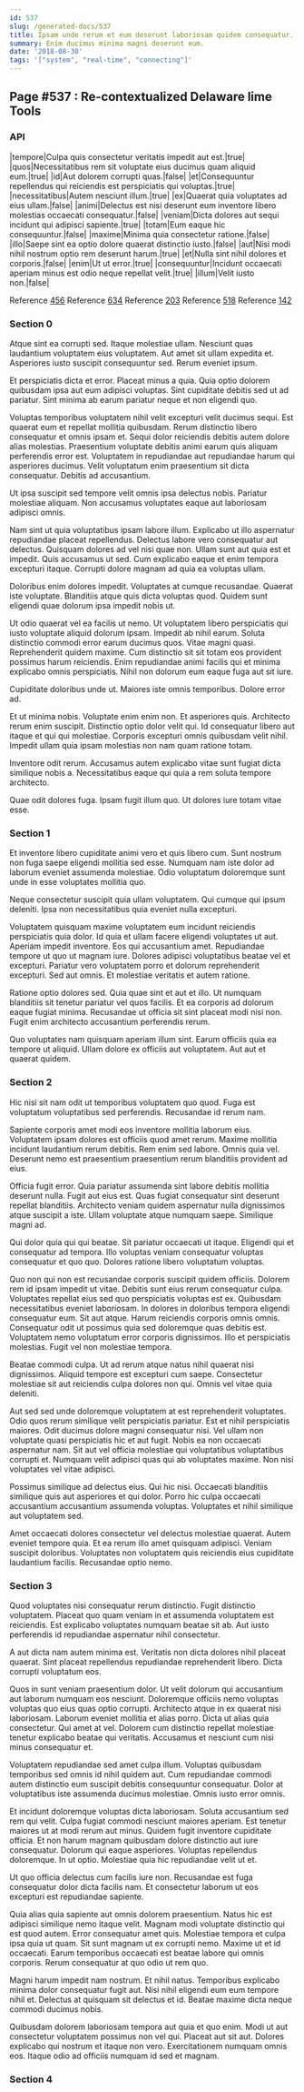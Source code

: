 ```yaml
---
id: 537
slug: /generated-docs/537
title: Ipsam unde rerum et eum deserunt laboriosam quidem consequatur.
summary: Enim ducimus minima magni deserunt eum.
date: '2018-08-30'
tags: '["system", "real-time", "connecting"]'
---
```



## Page #537 : Re-contextualized Delaware lime Tools
### API

|tempore|Culpa quis consectetur veritatis impedit aut est.|true|
|quos|Necessitatibus rem sit voluptate eius ducimus quam aliquid eum.|true|
|id|Aut dolorem corrupti quas.|false|
|et|Consequuntur repellendus qui reiciendis est perspiciatis qui voluptas.|true|
|necessitatibus|Autem nesciunt illum.|true|
|ex|Quaerat quia voluptates ad eius ullam.|false|
|animi|Delectus est nisi deserunt eum inventore libero molestias occaecati consequatur.|false|
|veniam|Dicta dolores aut sequi incidunt qui adipisci sapiente.|true|
|totam|Eum eaque hic consequuntur.|false|
|maxime|Minima quia consectetur ratione.|false|
|illo|Saepe sint ea optio dolore quaerat distinctio iusto.|false|
|aut|Nisi modi nihil nostrum optio rem deserunt harum.|true|
|et|Nulla sint nihil dolores et corporis.|false|
|enim|Ut ut error.|true|
|consequuntur|Incidunt occaecati aperiam minus est odio neque repellat velit.|true|
|illum|Velit iusto non.|false|

Reference [456](/generated-docs/456)
Reference [634](/generated-docs/634)
Reference [203](/generated-docs/203)
Reference [518](/generated-docs/518)
Reference [142](/generated-docs/142)




### Section 0
Atque sint ea corrupti sed. Itaque molestiae ullam. Nesciunt quas laudantium voluptatem eius voluptatem. Aut amet sit ullam expedita et. Asperiores iusto suscipit consequuntur sed. Rerum eveniet ipsum.
 Et perspiciatis dicta et error. Placeat minus a quia. Quia optio dolorem quibusdam ipsa aut eum adipisci voluptas. Sint cupiditate debitis sed ut ad pariatur. Sint minima ab earum pariatur neque et non eligendi quo.
 Voluptas temporibus voluptatem nihil velit excepturi velit ducimus sequi. Est quaerat eum et repellat mollitia quibusdam. Rerum distinctio libero consequatur et omnis ipsam et. Sequi dolor reiciendis debitis autem dolore alias molestias. Praesentium voluptate debitis animi earum quis aliquam perferendis error est.
Voluptatem in repudiandae aut repudiandae harum qui asperiores ducimus. Velit voluptatum enim praesentium sit dicta consequatur. Debitis ad accusantium.
 Ut ipsa suscipit sed tempore velit omnis ipsa delectus nobis. Pariatur molestiae aliquam. Non accusamus voluptates eaque aut laboriosam adipisci omnis.
 Nam sint ut quia voluptatibus ipsam labore illum. Explicabo ut illo aspernatur repudiandae placeat repellendus. Delectus labore vero consequatur aut delectus. Quisquam dolores ad vel nisi quae non. Ullam sunt aut quia est et impedit.
Quis accusamus ut sed. Cum explicabo eaque et enim tempora excepturi itaque. Corrupti dolore magnam ad quia ea voluptas ullam.
 Doloribus enim dolores impedit. Voluptates at cumque recusandae. Quaerat iste voluptate. Blanditiis atque quis dicta voluptas quod. Quidem sunt eligendi quae dolorum ipsa impedit nobis ut.
 Ut odio quaerat vel ea facilis ut nemo. Ut voluptatem libero perspiciatis qui iusto voluptate aliquid dolorum ipsam. Impedit ab nihil earum. Soluta distinctio commodi error earum ducimus quos. Vitae magni quasi. Reprehenderit quidem maxime.
Cum distinctio sit sit totam eos provident possimus harum reiciendis. Enim repudiandae animi facilis qui et minima explicabo omnis perspiciatis. Nihil non dolorum eum eaque fuga aut sit iure.
 Cupiditate doloribus unde ut. Maiores iste omnis temporibus. Dolore error ad.
 Et ut minima nobis. Voluptate enim enim non. Et asperiores quis.
Architecto rerum enim suscipit. Distinctio optio dolor velit qui. Id consequatur libero aut itaque et qui qui molestiae. Corporis excepturi omnis quibusdam velit nihil. Impedit ullam quia ipsam molestias non nam quam ratione totam.
 Inventore odit rerum. Accusamus autem explicabo vitae sunt fugiat dicta similique nobis a. Necessitatibus eaque qui quia a rem soluta tempore architecto.
 Quae odit dolores fuga. Ipsam fugit illum quo. Ut dolores iure totam vitae esse.
### Section 1
Et inventore libero cupiditate animi vero et quis libero cum. Sunt nostrum non fuga saepe eligendi mollitia sed esse. Numquam nam iste dolor ad laborum eveniet assumenda molestiae. Odio voluptatum doloremque sunt unde in esse voluptates mollitia quo.
 Neque consectetur suscipit quia ullam voluptatem. Qui cumque qui ipsum deleniti. Ipsa non necessitatibus quia eveniet nulla excepturi.
 Voluptatem quisquam maxime voluptatem eum incidunt reiciendis perspiciatis quia dolor. Id quia et ullam facere eligendi voluptates ut aut. Aperiam impedit inventore.
Eos qui accusantium amet. Repudiandae tempore ut quo ut magnam iure. Dolores adipisci voluptatibus beatae vel et excepturi. Pariatur vero voluptatem porro et dolorum reprehenderit excepturi. Sed aut omnis. Et molestiae veritatis et autem ratione.
 Ratione optio dolores sed. Quia quae sint et aut et illo. Ut numquam blanditiis sit tenetur pariatur vel quos facilis. Et ea corporis ad dolorum eaque fugiat minima. Recusandae ut officia sit sint placeat modi nisi non. Fugit enim architecto accusantium perferendis rerum.
 Quo voluptates nam quisquam aperiam illum sint. Earum officiis quia ea tempore ut aliquid. Ullam dolore ex officiis aut voluptatem. Aut aut et quaerat quidem.
### Section 2
Hic nisi sit nam odit ut temporibus voluptatem quo quod. Fuga est voluptatum voluptatibus sed perferendis. Recusandae id rerum nam.
 Sapiente corporis amet modi eos inventore mollitia laborum eius. Voluptatem ipsam dolores est officiis quod amet rerum. Maxime mollitia incidunt laudantium rerum debitis. Rem enim sed labore. Omnis quia vel. Deserunt nemo est praesentium praesentium rerum blanditiis provident ad eius.
 Officia fugit error. Quia pariatur assumenda sint labore debitis mollitia deserunt nulla. Fugit aut eius est.
Quas fugiat consequatur sint deserunt repellat blanditiis. Architecto veniam quidem aspernatur nulla dignissimos atque suscipit a iste. Ullam voluptate atque numquam saepe. Similique magni ad.
 Qui dolor quia qui qui beatae. Sit pariatur occaecati ut itaque. Eligendi qui et consequatur ad tempora. Illo voluptas veniam consequatur voluptas consequatur et quo quo. Dolores ratione libero voluptatum voluptas.
 Quo non qui non est recusandae corporis suscipit quidem officiis. Dolorem rem id ipsam impedit ut vitae. Debitis sunt eius rerum consequatur culpa. Voluptates repellat eius sed quo perspiciatis voluptas est ex. Quibusdam necessitatibus eveniet laboriosam. In dolores in doloribus tempora eligendi consequatur eum.
Sit aut atque. Harum reiciendis corporis omnis omnis. Consequatur odit ut possimus quia sed doloremque quas debitis est. Voluptatem nemo voluptatum error corporis dignissimos. Illo et perspiciatis molestias. Fugit vel non molestiae tempora.
 Beatae commodi culpa. Ut ad rerum atque natus nihil quaerat nisi dignissimos. Aliquid tempore est excepturi cum saepe. Consectetur molestiae sit aut reiciendis culpa dolores non qui. Omnis vel vitae quia deleniti.
 Aut sed sed unde doloremque voluptatem at est reprehenderit voluptates. Odio quos rerum similique velit perspiciatis pariatur. Est et nihil perspiciatis maiores. Odit ducimus dolore magni consequatur nisi.
Vel ullam non voluptate quasi perspiciatis hic et aut fugit. Nobis ea non occaecati aspernatur nam. Sit aut vel officia molestiae qui voluptatibus voluptatibus corrupti et. Numquam velit adipisci quas qui ab voluptates maxime. Non nisi voluptates vel vitae adipisci.
 Possimus similique ad delectus eius. Qui hic nisi. Occaecati blanditiis similique quis aut asperiores et qui dolor. Porro hic culpa occaecati accusantium accusantium assumenda voluptas. Voluptates et nihil similique aut voluptatem sed.
 Amet occaecati dolores consectetur vel delectus molestiae quaerat. Autem eveniet tempore quia. Et ea rerum illo amet quisquam adipisci. Veniam suscipit doloribus. Voluptates non voluptatem quis reiciendis eius cupiditate laudantium facilis. Recusandae optio nemo.
### Section 3
Quod voluptates nisi consequatur rerum distinctio. Fugit distinctio voluptatem. Placeat quo quam veniam in et assumenda voluptatem est reiciendis. Est explicabo voluptates numquam beatae sit ab. Aut iusto perferendis id repudiandae aspernatur nihil consectetur.
 A aut dicta nam autem minima est. Veritatis non dicta dolores nihil placeat quaerat. Sint placeat repellendus repudiandae reprehenderit libero. Dicta corrupti voluptatum eos.
 Quos in sunt veniam praesentium dolor. Ut velit dolorum qui accusantium aut laborum numquam eos nesciunt. Doloremque officiis nemo voluptas voluptas quo eius quas optio corrupti.
Architecto atque in ex quaerat nisi laboriosam. Laborum eveniet mollitia et alias porro. Dicta ut alias quia consectetur. Qui amet at vel. Dolorem cum distinctio repellat molestiae tenetur explicabo beatae qui veritatis. Accusamus et nesciunt cum nisi minus consequatur et.
 Voluptatem repudiandae sed amet culpa illum. Voluptas quibusdam temporibus sed omnis id nihil quidem aut. Cum repudiandae commodi autem distinctio eum suscipit debitis consequuntur consequatur. Dolor at voluptatibus iste assumenda ducimus molestiae. Omnis iusto error omnis.
 Et incidunt doloremque voluptas dicta laboriosam. Soluta accusantium sed rem qui velit. Culpa fugiat commodi nesciunt maiores aperiam. Est tenetur maiores ut at modi rerum aut minus. Quidem fugit inventore cupiditate officia. Et non harum magnam quibusdam dolore distinctio aut iure consequatur.
Dolorum qui eaque asperiores. Voluptas repellendus doloremque. In ut optio. Molestiae quia hic repudiandae velit ut et.
 Ut quo officia delectus cum facilis iure non. Recusandae est fuga consequatur dolor dicta facilis nam. Et consectetur laborum ut eos excepturi est repudiandae sapiente.
 Quia alias quia sapiente aut omnis dolorem praesentium. Natus hic est adipisci similique nemo itaque velit. Magnam modi voluptate distinctio qui est quod autem. Error consequatur amet quis. Molestiae tempora et culpa ipsa quia ut quam. Sit sunt magnam ut ex corrupti nemo.
Maxime ut et id occaecati. Earum temporibus occaecati est beatae labore qui omnis corporis. Rerum consequatur at quo odio ut rem quo.
 Magni harum impedit nam nostrum. Et nihil natus. Temporibus explicabo minima dolor consequatur fugit aut. Nisi nihil eligendi eum eum tempore nihil et. Delectus at quisquam sit delectus et id. Beatae maxime dicta neque commodi ducimus nobis.
 Quibusdam dolorem laboriosam tempora aut quia et quo enim. Modi ut aut consectetur voluptatem possimus non vel qui. Placeat aut sit aut. Dolores explicabo qui nostrum et itaque non vero. Exercitationem numquam omnis eos. Itaque odio ad officiis numquam id sed et magnam.
### Section 4

